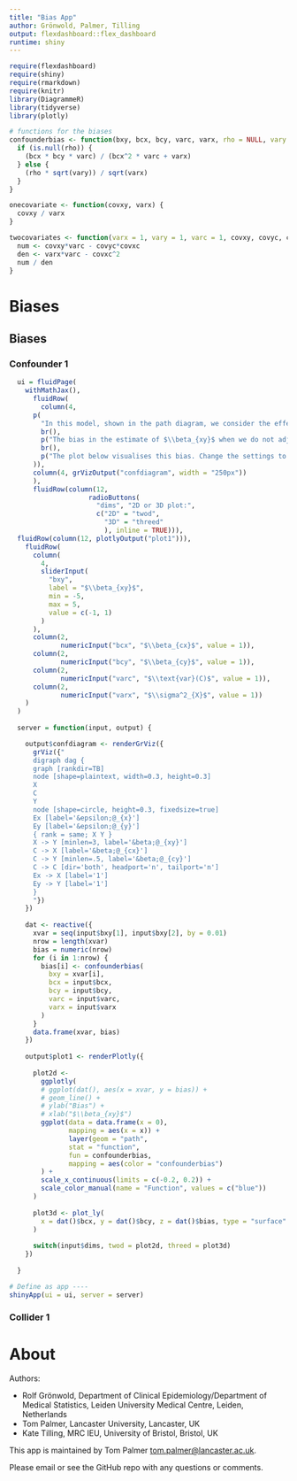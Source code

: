 ```yaml
---
title: "Bias App"
author: Grönwold, Palmer, Tilling
output: flexdashboard::flex_dashboard
runtime: shiny
---
```


```r
require(flexdashboard)
require(shiny)
require(rmarkdown)
require(knitr)
library(DiagrammeR)
library(tidyverse)
library(plotly)
```

```r
# functions for the biases
confounderbias <- function(bxy, bcx, bcy, varc, varx, rho = NULL, vary = NULL) {
  if (is.null(rho)) {
    (bcx * bcy * varc) / (bcx^2 * varc + varx)
  } else {
    (rho * sqrt(vary)) / sqrt(varx)
  }
}

onecovariate <- function(covxy, varx) {
  covxy / varx
}

twocovariates <- function(varx = 1, vary = 1, varc = 1, covxy, covyc, covxc) {
  num <- covxy*varc - covyc*covxc
  den <- varx*varc - covxc^2
  num / den
}
```

# Biases

## Biases {.tabset}

### Confounder 1

```r
  ui = fluidPage(
    withMathJax(),
      fluidRow(
        column(4,
      p(
        "In this model, shown in the path diagram, we consider the effect of omitting a confounder, $C$, from the regression of $Y$ on $X$."),
        br(),
        p("The bias in the estimate of $\\beta_{xy}$ when we do not adjust for $C$ is given by: $$\\text{Bias} = \\frac{\\beta_{cx}\\beta_{cy}\\text{var}(C)}{\\beta_{cx}^2\\text{var}(C) + \\sigma_{X}^2}$$"),
        br(),
        p("The plot below visualises this bias. Change the settings to explore how the bias changes."
      )),
      column(4, grVizOutput("confdiagram", width = "250px"))
      ),
      fluidRow(column(12,
                    radioButtons(
                      "dims", "2D or 3D plot:",
                      c("2D" = "twod",
                        "3D" = "threed"
                        ), inline = TRUE))),
  fluidRow(column(12, plotlyOutput("plot1"))),
    fluidRow(
      column(
        4,
        sliderInput(
          "bxy",
          label = "$\\beta_{xy}$",
          min = -5,
          max = 5,
          value = c(-1, 1)
        )
      ),
      column(2,
             numericInput("bcx", "$\\beta_{cx}$", value = 1)),
      column(2,
             numericInput("bcy", "$\\beta_{cy}$", value = 1)),
      column(2,
             numericInput("varc", "$\\text{var}(C)$", value = 1)),
      column(2,
             numericInput("varx", "$\\sigma^2_{X}$", value = 1))
    )
  )
  
  server = function(input, output) {

    output$confdiagram <- renderGrViz({
      grViz({"
      digraph dag {
      graph [rankdir=TB]
      node [shape=plaintext, width=0.3, height=0.3]
      X 
      C 
      Y
      node [shape=circle, height=0.3, fixedsize=true]
      Ex [label='&epsilon;@_{x}']
      Ey [label='&epsilon;@_{y}']
      { rank = same; X Y }
      X -> Y [minlen=3, label='&beta;@_{xy}']
      C -> X [label='&beta;@_{cx}']
      C -> Y [minlen=.5, label='&beta;@_{cy}']
      C -> C [dir='both', headport='n', tailport='n']
      Ex -> X [label='1']
      Ey -> Y [label='1']
      }
      "})
    })
    
    dat <- reactive({
      xvar = seq(input$bxy[1], input$bxy[2], by = 0.01)
      nrow = length(xvar)
      bias = numeric(nrow)
      for (i in 1:nrow) {
        bias[i] <- confounderbias(
          bxy = xvar[i],
          bcx = input$bcx,
          bcy = input$bcy,
          varc = input$varc,
          varx = input$varx
        )
      }
      data.frame(xvar, bias)
    })
    
    output$plot1 <- renderPlotly({
      
      plot2d <- 
        ggplotly(
        # ggplot(dat(), aes(x = xvar, y = bias)) + 
        # geom_line() + 
        # ylab("Bias") + 
        # xlab("$\\beta_{xy}$")
        ggplot(data = data.frame(x = 0), 
               mapping = aes(x = x)) + 
               layer(geom = "path",
               stat = "function",
               fun = confounderbias,
               mapping = aes(color = "confounderbias")
        ) +
        scale_x_continuous(limits = c(-0.2, 0.2)) +
        scale_color_manual(name = "Function", values = c("blue"))
      )
      
      plot3d <- plot_ly(
        x = dat()$bcx, y = dat()$bcy, z = dat()$bias, type = "surface"
      )
      
      switch(input$dims, twod = plot2d, threed = plot3d)
    })
    
  }

# Define as app ----
shinyApp(ui = ui, server = server)
```

### Collider 1

# About

Authors:

- Rolf Grönwold, Department of Clinical Epidemiology/Department of Medical Statistics, Leiden University Medical Centre, Leiden, Netherlands
- Tom Palmer, Lancaster University, Lancaster, UK
- Kate Tilling, MRC IEU, University of Bristol, Bristol, UK

This app is maintained by Tom Palmer <tom.palmer@lancaster.ac.uk>.

Please email or see the GitHub repo with any questions or comments.
